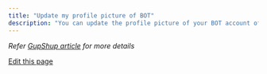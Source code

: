 ```yaml
---
title: "Update my profile picture of BOT"
description: "You can update the profile picture of your BOT account of WhatsApp from Gupshup settings page. -"
---
```


*Refer* [*GupShup article*](https://support.gupshup.io/hc/en-us/articles/360011977580-How-to-change-my-business-display-picture-) *for more details*

[Edit this page](<https://github.com/glific/docs/tree/main/docs/6. FAQ/05. Update my profile picture of BOT.md>)
